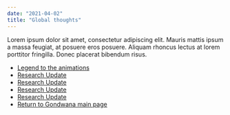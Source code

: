 ```yaml
---
date: "2021-04-02"
title: "Global thoughts"
---
```


Lorem ipsum dolor sit amet, consectetur adipiscing elit. Mauris mattis ipsum a
massa feugiat, at posuere eros posuere. Aliquam rhoncus lectus at lorem
porttitor fringilla. Donec placerat bibendum risus.

* [Legend to the animations](../../gondwana)
* [Research Update](../../gondwana)
* [Research Update](../../gondwana)
* [Research Update](../../gondwana)
* [Research Update](../../gondwana)
* [Return to Gondwana main page](../../gondwana)
